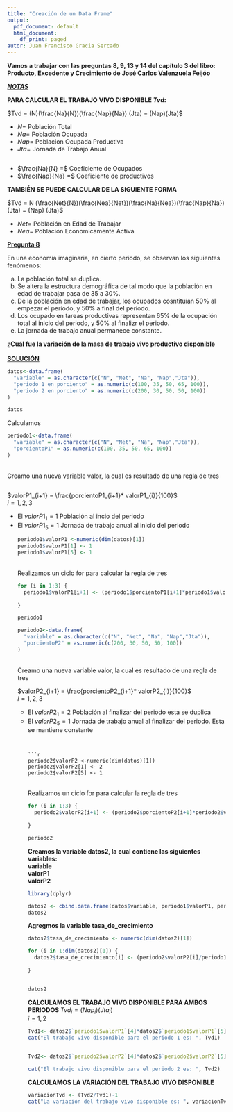 ---
title: "Creación de un Data Frame"
output:
  pdf_document: default
  html_document:
    df_print: paged
autor: Juan Francisco Gracia Sercado
---

<b>Vamos a trabajar con  las preguntas 8, 9, 13 y 14 del capítulo 3 del libro: <br></b>
<b>Producto, Excedente y Crecimiento de José Carlos Valenzuela Feijóo</b>

<u><b><i>NOTAS </i></b> </u>

<b>PARA CALCULAR EL TRABAJO VIVO DISPONIBLE <i>Tvd</i>:</b>

<math>$Tvd = (N)(\frac{Na}{N})(\frac{Nap}{Na}) (Jta) = (Nap)(Jta)$ <br>
<ul>
<li>$N =$ Población Total</li> 
<li>$Na =$ Población Ocupada</li>
<li>$Nap =$ Poblacion Ocupada Productiva</li>
<li>$Jta =$ Jornada de Trabajo Anual</li>
</ul>
</math>

<math>
<ul>
<li>$\frac{Na}{N} =$ Coeficiente de Ocupados </li>
<li>$\frac{Nap}{Na} =$ Coeficiente de productivos </li>
</ul>
</math>

<b>TAMBIÉN SE PUEDE CALCULAR DE LA SIGUIENTE FORMA<br></b>

<math>
$Tvd = N (\frac{Net}{N})(\frac{Nea}{Net})(\frac{Na}{Nea})(\frac{Nap}{Na})(Jta) = (Nap) (Jta)$<br>
<ul>
<li>$Net =$ Población en Edad de Trabajar </li>
<li>$Nea =$ Población Economicamente Activa</li>
</ul>
</math>


<b><u>Pregunta 8</u></b>

En una economía imaginaria, en cierto periodo, se observan los siguientes fenómenos:<br>

a) La población total se duplica. <br>
b) Se altera  la estructura demográfica de tal modo que la población en edad de trabajar pasa de 35 a 30%. <br>
c) De la población en edad de trabajar, los ocupados cosntituían 50%  al empezar el periodo, y 50% a final del periodo.<br>
d) Los ocupado en tareas productivas representan 65% de la ocupación total al inicio del periodo, y 50% al finalizr el periodo.<br>
e) La jornada de trabajo anual permanece constante.<br>

<b>¿Cuál fue la variación de la masa de trabajo vivo productivo disponible</b>
<br>
<br>
<b><u>SOLUCIÓN</u></b>
 

```{r}

datos<-data.frame(
  "variable" = as.character(c("N", "Net", "Na", "Nap","Jta")),
  "periodo 1 en porciento" = as.numeric(c(100, 35, 50, 65, 100)),
  "periodo 2 en porciento" = as.numeric(c(200, 30, 50, 50, 100))
)

datos

```

Calculamos 

```{r}
periodo1<-data.frame(
  "variable" = as.character(c("N", "Net", "Na", "Nap","Jta")),
  "porcientoP1" = as.numeric(c(100, 35, 50, 65, 100))
)
```
<br>Creamo una nueva variable valor, la cual es resultado de una regla de tres </br>

<math> 

$valorP1_{i+1} = \frac{porcientoP1_{i+1}* valorP1_{i}}{100}$<br>
$i = 1,2,3$<br>
<ul>
<li>El $valorP1_{1} = 1$ Población al incio del periodo</li>
<li>El $valorP1_{5} = 1$ Jornada de trabajo anual al inicio del periodo</li>
</math>

```{r}
periodo1$valorP1 <-numeric(dim(datos)[1])
periodo1$valorP1[1] <- 1 
periodo1$valorP1[5] <- 1
```
<br>Realizamos un ciclo for para calcular la regla de tres </br>



```{r}
for (i in 1:3) {
  periodo1$valorP1[i+1] <- (periodo1$porcientoP1[i+1]*periodo1$valorP1[i])/100
  
}

periodo1
```

```{r}
periodo2<-data.frame(
  "variable" = as.character(c("N", "Net", "Na", "Nap","Jta")),
  "porcientoP2" = as.numeric(c(200, 30, 50, 50, 100))
)
```
<br>Creamo una nueva variable valor, la cual es resultado de una regla de tres </br>
<math> 

$valorP2_{i+1} = \frac{porcientoP2_{i+1}* valorP2_{i}}{100}$<br>
$i = 1,2,3$<br>
<ul>
<li>El $valorP2_{1} = 2$ Población al finalizar del periodo esta se duplica</li>
<li>El $valorP2_{5} = 1$ Jornada de trabajo anual al finalizar del periodo. Esta se mantiene constante</li>
</math>

```


```{r}
periodo2$valorP2 <-numeric(dim(datos)[1])
periodo2$valorP2[1] <- 2
periodo2$valorP2[5] <- 1
```
<br>Realizamos un ciclo for para calcular la regla de tres </br>



```{r}
for (i in 1:3) {
  periodo2$valorP2[i+1] <- (periodo2$porcientoP2[i+1]*periodo2$valorP2[i])/100
  
}

periodo2
```

<b> Creamos la variable datos2, la cual contiene las siguientes variables:<br>
variable<br>
valorP1<br>
valorP2</b>

```{r, warning=F, message=F}
library(dplyr)

datos2 <- cbind.data.frame(datos$variable, periodo1$valorP1, periodo2$valorP2)
datos2
```
<b>Agregmos la variable tasa_de_crecimiento </b>

```{r}
datos2$tasa_de_crecimiento <- numeric(dim(datos2)[1])

for (i in 1:dim(datos2)[1]) {
  datos2$tasa_de_crecimiento[i] <- (periodo2$valorP2[i]/periodo1$valorP1[i])-1
  
}


datos2
```

<b>CALCULAMOS EL TRABAJO VIVO DISPONIBLE PARA AMBOS PERIODOS </b

<math> $Tvd_i = (Nap_i) (Jta_i)$<br>
$i = 1,2$ 
</math>

```{r}
Tvd1<- datos2$`periodo1$valorP1`[4]*datos2$`periodo1$valorP1`[5]
cat("El trabajo vivo disponible para el periodo 1 es: ", Tvd1)


Tvd2<- datos2$`periodo2$valorP2`[4]*datos2$`periodo2$valorP2`[5]

cat("El trabajo vivo disponible para el periodo 2 es: ", Tvd2)
```

<b>CALCULAMOS LA VARIACIÓN DEL TRABAJO VIVO DISPONIBLE </b>

```{r}
variacionTvd <- (Tvd2/Tvd1)-1
cat("La variación del trabajo vivo disponible es: ", variacionTvd )

```


